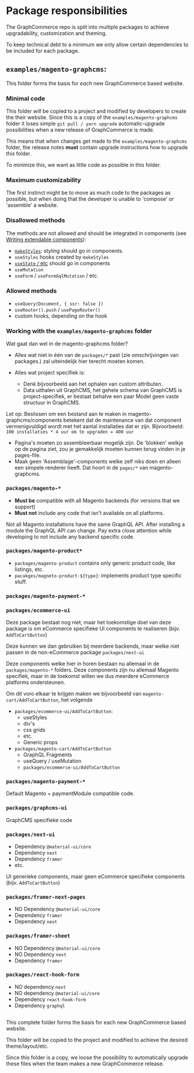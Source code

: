 # Package responsibilities

The GraphCommerce repo is split into multiple packages to achieve upgradability,
customization and theming.

To keep technical debt to a minimum we only allow certain dependencies to be
included for each package.

## `examples/magento-graphcms`:

This folder forms the basis for _each_ new GraphCommerce based website.

### Minimal code

This folder _will_ be copied to a project and modified by developers to create
the their website. Since this is a copy of the `examples/magento-graphcms`
folder it loses simple `git pull / yarn upgrade` automatic-upgrade possibilities
when a new release of GraphCommerce is made.

This means that when changes get made to the `examples/magento-graphcms` folder,
the release notes **must** contain upgrade instructions how to upgrade this
folder.

To minimize this, we want as little code as possible in this folder.

### Maximum customizability

The first instinct might be to move as much code to the packages as possible,
but when doing that the developer is unable to 'compose' or 'assemble' a
website.

### Disallowed methods

The methods are not allowed and should be integrated in components (see
[Writing extendable components](./writing-extendable-components.md)):

- [`makeStyles`](https://material-ui.com/styles/api/#returns-3): styling should
  go in components.
- `useStyles` hooks created by `makeStyles`
- [`useState` / etc](https://reactjs.org/docs/hooks-reference.html) should go in
  components
- `useMutation`
- `useForm` / `useFormGqlMutation` / etc.

### Allowed methods

- `useQuery(Document, { ssr: false })`
- `useRouter().push` / `usePageRouter()`
- custom hooks, depending on the hook

### Working with the `examples/magento-graphcms` folder

Wat gaat dan wel in de magento-graphcms folder?

- Alles wat niet in één van de `packages/*` past (zie omschrijvingen van
  packages.) zal uiteindelijk hier terecht moeten komen.

- Alles wat project specifiek is:
  - Denk bijvoorbeeld aan het ophalen van custom attributen.
  - Data uithalen uit GraphCMS, het gehele schema van GraphCMS is
    project-specifiek, er bestaat behalve een paar Model geen vaste structuur in
    GraphCMS.

Let op: Beslissen om een bestand aan te maken in magento-graphcms/components
betekent dat de maintenance van dat component vermenigvuldigd wordt met het
aantal installaties dat er zijn. Bijvoorbeeld:
`100 installaties * 4 uur om te upgraden = 400 uur`

- Pagina's moeten zo assembleerbaar mogelijk zijn. De 'blokken' welkje op de
  pagina ziet, zou je gemakkelijk moeten kunnen terug vinden in je pages-file.
- Maak geen 'Assemblage'-components welke zelf niks doen en alleen een simpele
  renderer heeft. Dat hoort in de `pages/*` van magento-graphcms.

### `packages/magento-*`

- **Must be** compatible with all Magento backends (for versions that we
  support)
- **Must not** include any code that isn't available on all platforms.

Not all Magento installations have the same GraphQL API. After installing a
module the GraphQL API can change. Pay extra close attention while developing to
not include any backend specific code.

### `packages/magento-product*`

- `packages/magento-product` contains only generic product code, like listings,
  etc.
- `pacakges/magneto-product-${type}`: implements product type specific stuff.

### `packages/magento-payment-*`

### `packages/ecommerce-ui`

Deze package bestaat nog niet, maar het toekomstige doel van deze package is om
eCommerce specifieke UI components te realiseren (bijv. `AddToCartButton`)

Deze kunnen we dan gebruiken bij meerdere backends, maar welke niet passen in de
non-eCommerce package `packages/next-ui`

Deze components welke hier in horen bestaan nu allemaal in de
`packages/magento-*` folders. Deze components zijn nu allemaal Magento
specifiek, maar in de toekomst willen we dus meerdere eCommerce platforms
ondersteunen.

Om dit voro elkaar te krijgen maken we bijvoorbeeld van
`magento-cart/AddToCartButton`, het volgende

- `packages/ecommerce-ui/AddToCartButton`:
  - useStyles
  - div's
  - css grids
  - etc.
  - Generic props
- `packages/magento-cart/AddToCartButton`
  - GraphQL Fragments
  - useQuery / useMutation
  - `packages/ecommerce-ui/AddToCartButton`

### `packages/magento-payment-*`

Default Magento + paymentModule compatible code.

### `packages/graphcms-ui`

GraphCMS specifieke code

### `packages/next-ui`

- Dependency `@material-ui/core`
- Dependency `next`
- Dependency `framer`
- etc.

UI generieke components, maar geen eCommerce specifieke components (bijv.
`AddToCartButton`)

### `packages/framer-next-pages`

- NO Dependency `@material-ui/core`
- Dependency `framer`
- Dependency `next`

### `packages/framer-sheet`

- NO Dependency `@material-ui/core`
- NO Dependency `next`
- Dependency `framer`

### `packages/react-hook-form`

- NO dependency `next`
- NO dependency `@material-ui/core`
- Dependency `react-hook-form`
- Dependency `graphql`

##

This complete folder forms the basis for each new GraphCommerce based website.

This folder will be copied to the project and modified to achieve the desired
theme/layout/etc.

Since this folder is a copy, we loose the possibility to automatically upgrade
these files when the team makes a new GraphCommerce release.
